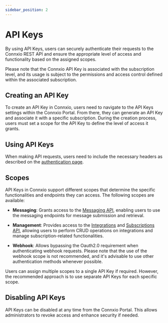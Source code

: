 ```yaml
---
sidebar_position: 2
---
```


# API Keys

By using API Keys, users can securely authenticate their requests to the Connxio REST API and ensure the appropriate level of access and functionality based on the assigned scopes.

Please note that the Connxio API Key is associated with the subscription level, and its usage is subject to the permissions and access control defined within the associated subscription.

## Creating an API Key

To create an API Key in Connxio, users need to navigate to the API Keys settings within the Connxio Portal. From there, they can generate an API Key and associate it with a specific subscription. During the creation process, users must set a scope for the API Key to define the level of access it grants.



<div style={{maxWidth: '800px'}}>
  <ThemedImage
    alt="How to create an API key"
    sources={{
      light: useBaseUrl('/img/docs/create-apikey-light.webp'),
      dark: useBaseUrl('/img/docs/create-apikey-dark.webp'),
    }}
  />
</div>

## Using API Keys

When making API requests, users need to include the necessary headers as described on the [authentication page](/api/authentication).

## Scopes

API Keys in Connxio support different scopes that determine the specific functionalities and endpoints they can access. The following scopes are available:

- **Messaging**: Grants access to the [Messaging API](/api/messages), enabling users to use the messaging endpoints for message submission and retrieval.

- **Management**: Provides access to the [Integrations](/api/integrations) and [Subscriptions API](/api/subscriptions), allowing users to perform CRUD operations on integrations and manage subscription-related functionalities.

- **Webhook**: Allows bypassing the Oauth2.0 requirement when authenticating webhook requests. Please note that the use of the webhook scope is not recommended, and it's advisable to use other authentication methods whenever possible.

Users can assign multiple scopes to a single API Key if required. However, the recommended approach is to use separate API Keys for each specific scope.

## Disabling API Keys

API Keys can be disabled at any time from the Connxio Portal. This allows administrators to revoke access and enhance security if needed.